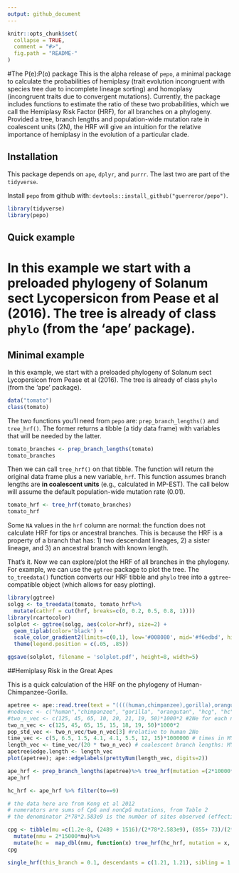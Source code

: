 ```yaml
---
output: github_document
---
```


<!-- README.md is generated from README.Rmd. Please edit that file -->

```r
knitr::opts_chunk$set(
  collapse = TRUE,
  comment = "#>",
  fig.path = "README-"
)
```

#The P(e):P(o) package
This is the alpha release of `pepo`, a minimal package to calculate the probabilities of hemiplasy (trait evolution incongruent with species tree due to incomplete lineage sorting) and homoplasy (incongruent traits due to convergent mutations). Currently, the package includes functions to estimate the ratio of these two probabilities, which we call the Hemiplasy Risk Factor (HRF), for all branches on a phylogeny. Provided a tree, branch lengths and population-wide mutation rate in coalescent units (2N), the HRF will give an intuition for the relative importance of hemiplasy in the evolution of a particular clade.

## Installation
This package depends on `ape`, `dplyr`, and `purrr`. The last two are part of the `tidyverse`. 

Install `pepo` from github with: `devtools::install_github("guerreror/pepo")`.

```r
library(tidyverse)
library(pepo)
```

## Quick example

In this example we start with a preloaded phylogeny of Solanum sect Lycopersicon from Pease et al (2016). The tree is already of class `phylo` (from the 'ape' package). 
=======
## Minimal example

In this example, we start with a preloaded phylogeny of Solanum sect Lycopersicon from Pease et al (2016). The tree is already of class `phylo` (from the 'ape' package). 

```r
data("tomato")
class(tomato)
```

The two functions you'll need from `pepo` are: `prep_branch_lengths()` and `tree_hrf()`. The former returns a tibble (a tidy data frame) with variables that will be needed by the latter.

```r
tomato_branches <- prep_branch_lengths(tomato) 
tomato_branches
```

Then we can call `tree_hrf()` on that tibble. The function will return the original data frame plus a new variable, `hrf`. This function assumes branch lengths are **in coalescent units** (e.g., calculated in MP-EST). The call below will assume the default population-wide mutation rate (0.01).

```r
tomato_hrf <- tree_hrf(tomato_branches)
tomato_hrf
```

Some `NA` values in the `hrf` column are normal: the function does not calculate HRF for tips or ancestral branches. This is because the HRF is a property of a branch that has: 1) two descendant lineages, 2) a sister lineage, and 3) an ancestral branch with known length.

That's it. Now we can explore/plot the HRF of all branches in the phylogeny. For example, we can use the `ggtree` package to plot the tree. The `to_treedata()` function converts our HRF tibble and `phylo` tree into a `ggtree`-compatible object (which allows for easy plotting).

```r
library(ggtree)
solgg <- to_treedata(tomato, tomato_hrf%>%
  mutate(cathrf = cut(hrf, breaks=c(0, 0.2, 0.5, 0.8, 1))))
library(rcartocolor)
solplot <- ggtree(solgg, aes(color=hrf), size=2) + 
  geom_tiplab(color='black') +
  scale_color_gradient2(limits=c(0,1), low='#008080', mid='#f6edbd', high='#ca562c', midpoint=0.5, na.value = 'grey90')+
  theme(legend.position = c(.05, .85))

ggsave(solplot, filename = 'solplot.pdf', height=8, width=5)

```

##Hemiplasy Risk in the Great Apes

This is a quick calculation of the HRF on the phylogeny of Human-Chimpanzee-Gorilla.

```r
apetree <- ape::read.tree(text = "((((human,chimpanzee),gorilla),orangutan),out);")
#nodevec <- c("human","chimpanzee", "gorilla", "orangutan", "hcg", "hc")
#two_n_vec <- c(125, 45, 65, 10, 20, 21, 19, 50)*1000*2 #2Ne for each node
two_n_vec <- c(125, 45, 65, 15, 15, 18, 19, 50)*1000*2
pop_std_vec <- two_n_vec/two_n_vec[3] #relative to human 2Ne
time_vec <- c(5, 6.5, 1.5, 4.1, 4.1, 5.5, 12, 15)*1000000 # times in MY
length_vec <- time_vec/(20 * two_n_vec) # coalescent branch lengths: MY/(gen * 2Ne)
apetree$edge.length <- length_vec
plot(apetree); ape::edgelabels(prettyNum(length_vec, digits=2))

```

```r
ape_hrf <- prep_branch_lengths(apetree)%>% tree_hrf(mutation =(2*10000*10^-8))
ape_hrf
```

```r
hc_hrf <- ape_hrf %>% filter(to==9)

# the data here are from Kong et al 2012
# numerators are sums of CpG and nonCpG mutations, from Table 2
# the denominator 2*78*2.583e9 is the number of sites observed (effective bases times transmission events -- two times number of trios)

cpg <- tibble(mu =c(1.2e-8, (2489 + 1516)/(2*78*2.583e9), (855+ 73)/(2*78*48.8e6)))%>%
  mutate(nmu = 2*15000*mu)%>%
  mutate(hc =  map_dbl(nmu, function(x) tree_hrf(hc_hrf, mutation = x, mode = 'strict', pepo=T)$hrf))
cpg
```

```r
single_hrf(this_branch = 0.1, descendants = c(1.21, 1.21), sibling = 1.22, ancestor = 1.43, mutation_rate = (2e6)*5.49e-9, model = "strict", pepo = T)
```


